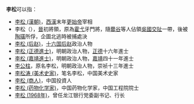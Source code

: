 '''李松'''可以指：
* [[李松_(漢朝)|李松 (漢朝)]]，[[西漢|西漢]]末年[[更始帝|更始帝]]宰相
* 李松（{{bd|？||271年|catIdx=D}}），[[晉朝|晉]]初將領，原為[[霍弋|霍弋]]牙門將，隨[[爨谷|爨谷]]等人佔領[[孫吳|吳國]][[交阯郡|交阯]]一帶，後被[[陶璜|陶璜]]所俘，企圖北逃時被捕處決
* [[李松_(后赵)|李松 (后赵)]]，[[十六国|十六国]][[后赵|后赵]]政治人物
* [[李松_(正德進士)|李松 (正德進士)]]，明朝政治人物，[[正德_(明朝)|正德]]十六年進士
* [[李松_(嘉靖進士)|李松 (嘉靖進士)]]，明朝政治人物，[[嘉靖|嘉靖]]四十一年進士
* [[李公柱|李公柱]]，原名李松，明朝政治人物，崇祯十三年進士
* [[李松涛_(美术史家)|李松涛 (美术史家)]]，笔名李松，中国美术史家
* [[李松_(商人)|李松 (商人)]]，中国投資人
* [[李松_(药物化学家)|李松 (药物化学家)]]，中国药物化学家，中国工程院院士
* [[李松_(1968年)|李松 (1968年)]]，曾任龙江银行党委副书记、行长

{{消歧义|cat=二字李姓人名消歧义|song}}